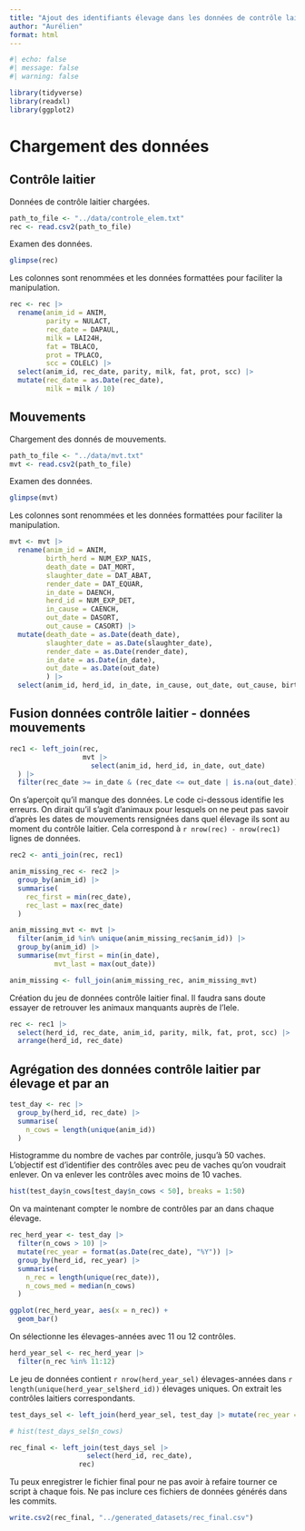 ```yaml
---
title: "Ajout des identifiants élevage dans les données de contrôle laitier"
author: "Aurélien"
format: html
---
```


```r
#| echo: false
#| message: false
#| warning: false

library(tidyverse)
library(readxl)
library(ggplot2)
```


# Chargement des données

## Contrôle laitier

Données de contrôle laitier chargées.

```r
path_to_file <- "../data/controle_elem.txt"
rec <- read.csv2(path_to_file)
```

Examen des données.

```r
glimpse(rec)
```
Les colonnes sont renommées et les données formattées pour faciliter la manipulation.

```r
rec <- rec |> 
  rename(anim_id = ANIM,
         parity = NULACT,
         rec_date = DAPAUL,
         milk = LAI24H,
         fat = TBLACO,
         prot = TPLACO,
         scc = COLELC) |> 
  select(anim_id, rec_date, parity, milk, fat, prot, scc) |> 
  mutate(rec_date = as.Date(rec_date),
         milk = milk / 10)
```

## Mouvements

Chargement des donnés de mouvements.

```r
path_to_file <- "../data/mvt.txt"
mvt <- read.csv2(path_to_file)
```

Examen des données.

```r
glimpse(mvt)
```
Les colonnes sont renommées et les données formattées pour faciliter la manipulation.


```r
mvt <- mvt |> 
  rename(anim_id = ANIM,
         birth_herd = NUM_EXP_NAIS,
         death_date = DAT_MORT,
         slaughter_date = DAT_ABAT,
         render_date = DAT_EQUAR,
         in_date = DAENCH,
         herd_id = NUM_EXP_DET,
         in_cause = CAENCH,
         out_date = DASORT,
         out_cause = CASORT) |> 
  mutate(death_date = as.Date(death_date),
         slaughter_date = as.Date(slaughter_date),
         render_date = as.Date(render_date),
         in_date = as.Date(in_date),
         out_date = as.Date(out_date)
         ) |> 
  select(anim_id, herd_id, in_date, in_cause, out_date, out_cause, birth_herd, death_date, slaughter_date, render_date)
```

## Fusion données contrôle laitier - données mouvements

```r
rec1 <- left_join(rec,
                  mvt |> 
                    select(anim_id, herd_id, in_date, out_date)
  ) |> 
  filter(rec_date >= in_date & (rec_date <= out_date | is.na(out_date)))
```

On s'aperçoit qu'il manque des données. Le code ci-dessous identifie les erreurs. On dirait qu'il s'agit d'animaux pour lesquels on ne peut pas savoir d'après les dates de mouvements rensignées dans quel élevage ils sont au moment du contrôle laitier. Cela correspond à `r nrow(rec) - nrow(rec1)` lignes de données.

```r
rec2 <- anti_join(rec, rec1)

anim_missing_rec <- rec2 |> 
  group_by(anim_id) |> 
  summarise(
    rec_first = min(rec_date),
    rec_last = max(rec_date)
  )

anim_missing_mvt <- mvt |> 
  filter(anim_id %in% unique(anim_missing_rec$anim_id)) |> 
  group_by(anim_id) |> 
  summarise(mvt_first = min(in_date),
           mvt_last = max(out_date))

anim_missing <- full_join(anim_missing_rec, anim_missing_mvt)
```
Création du jeu de données contrôle laitier final. Il faudra sans doute essayer de retrouver les animaux manquants auprès de l'Iele.

```r
rec <- rec1 |> 
  select(herd_id, rec_date, anim_id, parity, milk, fat, prot, scc) |> 
  arrange(herd_id, rec_date)
```

## Agrégation des données contrôle laitier par élevage et par an

```r
test_day <- rec |> 
  group_by(herd_id, rec_date) |> 
  summarise(
    n_cows = length(unique(anim_id))
  )
```
Histogramme du nombre de vaches par contrôle, jusqu'à 50 vaches. L'objectif est d'identifier des contrôles avec peu de vaches qu'on voudrait enlever. On va enlever les contrôles avec moins de 10 vaches.

```r
hist(test_day$n_cows[test_day$n_cows < 50], breaks = 1:50)
```

On va maintenant compter le nombre de contrôles par an dans chaque élevage.

```r
rec_herd_year <- test_day |>
  filter(n_cows > 10) |> 
  mutate(rec_year = format(as.Date(rec_date), "%Y")) |> 
  group_by(herd_id, rec_year) |> 
  summarise(
    n_rec = length(unique(rec_date)),
    n_cows_med = median(n_cows)
  )
```

```r
ggplot(rec_herd_year, aes(x = n_rec)) +
  geom_bar()
```
On sélectionne les élevages-années avec 11 ou 12 contrôles.

```r
herd_year_sel <- rec_herd_year |> 
  filter(n_rec %in% 11:12)
```

Le jeu de données contient `r nrow(herd_year_sel)` élevages-années dans `r length(unique(herd_year_sel$herd_id))` élevages uniques. On extrait les contrôles laitiers correspondants.

```r
test_days_sel <- left_join(herd_year_sel, test_day |> mutate(rec_year = format(as.Date(rec_date), "%Y")))

# hist(test_days_sel$n_cows)
```

```r
rec_final <- left_join(test_days_sel |> 
                   select(herd_id, rec_date),
                 rec)
```
Tu peux enregistrer le fichier final pour ne pas avoir à refaire tourner ce script à chaque fois. Ne pas inclure ces fichiers de données générés dans les commits.

```r
write.csv2(rec_final, "../generated_datasets/rec_final.csv")
```



